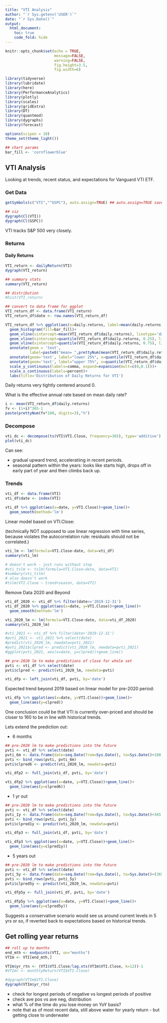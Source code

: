 ```yaml
---
title: "VTI Analysis"
author: "`r Sys.getenv('USER')`"
date: "`r Sys.Date()`"
output: 
  html_document:
    toc: true
    code_fold: hide
---
```


```r
knitr::opts_chunk$set(echo = TRUE,
                      message=FALSE,
                      warning=FALSE,
                      fig.height=3.5,
                      fig.width=6)

library(tidyverse)
library(lubridate)
library(here)
library(PerformanceAnalytics)
library(plotly)
library(scales)
library(gridExtra)
library(DT)
library(quantmod)
library(dygraphs)
library(forecast)

options(scipen = 10)
theme_set(theme_light())

## chart params
bar_fill <- 'cornflowerblue'
```

## VTI Analysis

Looking at trends, recent status, and expectations for Vanguard VTI ETF.

### Get Data

```r
getSymbols(c("VTI","^GSPC"), auto.assign=TRUE) ## auto.assign=TRUE saves object; FALSE prints out data

## viz
dygraph(Cl(VTI))
dygraph(Cl(GSPC))
```

VTI tracks S&P 500 very closely.

### Returns

#### Daily Returns

```r
VTI_return <- dailyReturn(VTI)
dygraph(VTI_return)

## summary stats
summary(VTI_return)

## distribution
#hist(VTI_return)

## convert to data frame for ggplot
VTI_return_df <- data.frame(VTI_return)
VTI_return_df$date <- row.names(VTI_return_df)

VTI_return_df %>% ggplot(aes(x=daily.returns, label=mean(daily.returns)))+
  geom_histogram(fill=bar_fill)+
  geom_vline(xintercept=mean(VTI_return_df$daily.returns), linetype='dashed')+
  geom_vline(xintercept=quantile(VTI_return_df$daily.returns, 0.25), linetype='dotted')+
  geom_vline(xintercept=quantile(VTI_return_df$daily.returns, 0.75), linetype='dotted')+
  annotate(geom = 'text', 
           label=paste0("mean= ",prettyNum(mean(VTI_return_df$daily.returns)*100, digits=2),"%"), x=mean(VTI_return_df$daily.returns), y=1720, color='blue')+
  annotate(geom='text', label="lower 25%", x=quantile(VTI_return_df$daily.returns, 0.25)-0.02, color='blue', y=1500)+
  annotate(geom='text', label="upper 75%", x=quantile(VTI_return_df$daily.returns, 0.75)+0.02, color='blue', y=1500)+
  scale_y_continuous(labels=comma, expand=expansion(mult=c(0,0.1)))+
  scale_x_continuous(labels=percent)+
  labs(title='Distribution of Daily Returns for VTI')
```
Daily returns very tightly centered around 0. 

What is the effective annual rate based on mean daily rate?

```r
i <- mean(VTI_return_df$daily.returns)
fv <- (1+i)^365-1
paste(prettyNum(fv*100, digits=3),"%")
```

### Decompose 

```r
vti_dc <- decompose(ts(VTI$VTI.Close, frequency=365), type='additive')
plot(vti_dc)
```

Can see:

* gradual upward trend, acceleratiing in recent periods.
* seasonal pattern within the years: looks like starts high, drops off in early part of year and then climbs back up.

### Trends

```r
vti_df <- data.frame(VTI)
vti_df$date <- index(VTI)
```

```r
vti_df %>% ggplot(aes(x=date, y=VTI.Close))+geom_line()+
  geom_smooth(method='lm')
```

Linear model based on VTI.Close:

(technically NOT supposed to use linear regression with time series, because violates the autocorrelation rule: residuals should not be correlated.)

```r
vti_lm <- lm(formula=VTI.Close~date, data=vti_df)
summary(vti_lm)

# doesn't work - just runs without stop
#vti_tslm <- tslm(formula=VTI.Close~date, data=VTI)
#summary(vti_tslm)
# also doesn't work
#tslm(VTI.Close ~ trend+season, data=VTI)

```

Remove Data 2020 and Beyond

```r
vti_df_2020 <- vti_df %>% filter(date<='2019-12-31')
vti_df_2020 %>% ggplot(aes(x=date, y=VTI.Close))+geom_line()+
  geom_smooth(method='lm')
```
```r
vti_2020_lm <- lm(formula=VTI.Close~date, data=vti_df_2020)
summary(vti_2020_lm)
```

```r
#vti_2021 <- vti_df %>% filter(date>'2019-12-31')
#pvti_2021 <- vti_2021 %>% select(date)
#predict(vti_2020_lm, newdata=pvti_2021)
#pvti_2021$clpred <- predict(vti_2020_lm, newdata=pvti_2021)
#ggplot(pvti_2021, aes(x=date, y=clpred))+geom_line()

## pre-2020 lm to make predictions of close for whole set
pvti <- vti_df %>% select(date)
pvti$clpred <- predict(vti_2020_lm, newdata=pvti)

vti_dfp <- left_join(vti_df, pvti, by='date')
```

Expected trend beyond 2019 based on linear model for pre-2020 period:

```r
vti_dfp %>% ggplot(aes(x=date, y=VTI.Close))+geom_line()+
  geom_line(aes(y=clpred))
```

One conclusion could be that VTI is currently over-priced and should be closer to 160 to be in line with historical trends.

Lets extend the prediction out:

* 6 months

```r
## pre-2020 lm to make predictions into the future
pvti <- vti_df %>% select(date)
pvti_6m <- data.frame(date=seq.Date(from=Sys.Date(), to=Sys.Date()+180, by='day')) 
pvti <- bind_rows(pvti, pvti_6m)
pvti$clpred6 <- predict(vti_2020_lm, newdata=pvti)

vti_dfp2 <- full_join(vti_df, pvti, by='date')
```

```r
vti_dfp2 %>% ggplot(aes(x=date, y=VTI.Close))+geom_line()+
  geom_line(aes(y=clpred6))
```

* 1 yr out

```r
## pre-2020 lm to make predictions into the future
pvti <- vti_df %>% select(date)
pvti_1y <- data.frame(date=seq.Date(from=Sys.Date(), to=Sys.Date()+365, by='day')) 
pvti <- bind_rows(pvti, pvti_1y)
pvti$clpred1y <- predict(vti_2020_lm, newdata=pvti)

vti_dfp3 <- full_join(vti_df, pvti, by='date')
```

```r
vti_dfp3 %>% ggplot(aes(x=date, y=VTI.Close))+geom_line()+
  geom_line(aes(y=clpred1y))
```

* 5 years out

```r
## pre-2020 lm to make predictions into the future
pvti <- vti_df %>% select(date)
pvti_5y <- data.frame(date=seq.Date(from=Sys.Date(), to=Sys.Date()+(365*5), by='day')) 
pvti <- bind_rows(pvti, pvti_5y)
pvti$clpred5y <- predict(vti_2020_lm, newdata=pvti)

vti_dfp5y <- full_join(vti_df, pvti, by='date')
```

```r
vti_dfp5y %>% ggplot(aes(x=date, y=VTI.Close))+geom_line()+
  geom_line(aes(y=clpred5y))
```

Suggests a conservative scenario would see us around current levels in 5 yrs or so, if reverted back to expectations based on historical trends.

## Get rolling year returns

```r
## roll up to months
end_mth <- endpoints(VTI, on="months")
VTIm <- VTI[end_mth,]

VTIm$yr_rtn <- (VTI$VTI.Close/lag.xts(VTIm$VTI.Close, k=12))-1
#VTImr <- monthlyReturn(VTI$VTI.Close)

```

```r
#dygraph(VTIm$VTI.Close)
dygraph(VTIm$yr_rtn)
```

* check for longest periods of negative vs longest periods of positive
* check ave pos vs ave neg, distribution
* what % of the time do you lose money on YoY basis?
* note that as of most recent data, still above water for yearly return - but getting close to underwater
